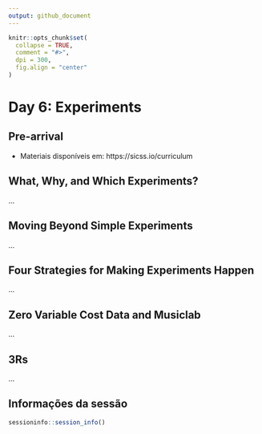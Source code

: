 ```yaml
---
output: github_document
---
```


<!-- README.md is generated from README.Rmd. Please edit that file -->

```r
knitr::opts_chunk$set(
  collapse = TRUE,
  comment = "#>",
  dpi = 300,
  fig.align = "center"
)
```

# Day 6: Experiments

## Pre-arrival 

- Materiais disponíveis em: https://sicss.io/curriculum

## What, Why, and Which Experiments?
...


## Moving Beyond Simple Experiments
...

## Four Strategies for Making Experiments Happen
...

## Zero Variable Cost Data and Musiclab
...

## 3Rs
...

## Informações da sessão

```r
sessioninfo::session_info()
```

